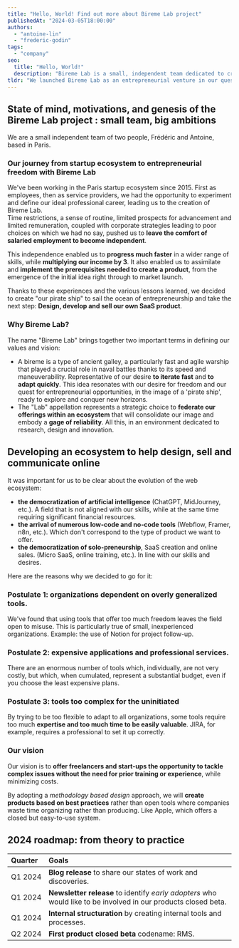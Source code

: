```yaml
---
title: "Hello, World! Find out more about Bireme Lab project"
publishedAt: "2024-03-05T18:00:00"
authors:
  - "antoine-lin"
  - "frederic-godin"
tags:
  - "company"
seo:
  title: "Hello, World!"
  description: "Bireme Lab is a small, independent team dedicated to creating specialized micro-saas for content creators and businesses."
tldr: "We launched Bireme Lab as an entrepreneurial venture in our quest for independence. Our goal is to create specialized micro-saas for content creators and businesses. Our roadmap for Q1 and Q2 2024 includes the launch of a blog, a newsletter, and access to our first private beta product."
---
```


## State of mind, motivations, and genesis of the Bireme Lab project : small team, big ambitions

We are a small independent team of two people, Frédéric and Antoine, based in Paris.

### Our journey from startup ecosystem to entrepreneurial freedom with Bireme Lab

We've been working in the Paris startup ecosystem since 2015. First as employees, then as service providers, we had the opportunity to experiment and define our ideal professional career, leading us to the creation of Bireme Lab.   
Time restrictions, a sense of routine, limited prospects for advancement and limited remuneration, coupled with corporate strategies leading to poor choices on which we had no say, pushed us to **leave the comfort of salaried employment to become independent**.

This independence enabled us to **progress much faster** in a wider range of skills, while **multiplying our income by 3**. It also enabled us to assimilate and **implement the prerequisites needed to create a product**, from the emergence of the initial idea right through to market launch.

Thanks to these experiences and the various lessons learned, we decided to create "our pirate ship" to sail the ocean of entrepreneurship and take the next step: **Design, develop and sell our own SaaS product**.

### Why Bireme Lab?

The name "Bireme Lab" brings together two important terms in defining our values and vision:
- A bireme is a type of ancient galley, a particularly fast and agile warship that played a crucial role in naval battles thanks to its speed and maneuverability. Representative of our desire **to iterate fast** and **to adapt quickly**. This idea resonates with our desire for freedom and our quest for entrepreneurial opportunities, in the image of a 'pirate ship', ready to explore and conquer new horizons.
- The "Lab" appellation represents a strategic choice to **federate our offerings within an ecosystem** that will consolidate our image and embody a **gage of reliability**. All this, in an environment dedicated to research, design and innovation.

## Developing an ecosystem to help design, sell and communicate online

It was important for us to be clear about the evolution of the web ecosystem:
- **the democratization of artificial intelligence** (ChatGPT, MidJourney, etc.). A field that is not aligned with our skills, while at the same time requiring significant financial resources.
- **the arrival of numerous low-code and no-code tools** (Webflow, Framer, n8n, etc.). Which don't correspond to the type of product we want to offer.
- **the democratization of solo-preneurship**, SaaS creation and online sales. (Micro SaaS, online training, etc.). In line with our skills and desires.

Here are the reasons why we decided to go for it:

### Postulate 1: organizations dependent on overly generalized tools.

We've found that using tools that offer too much freedom leaves the field open to misuse. This is particularly true of small, inexperienced organizations. Example: the use of Notion for project follow-up.

### Postulate 2: expensive applications and professional services.

There are an enormous number of tools which, individually, are not very costly, but which, when cumulated, represent a substantial budget, even if you choose the least expensive plans.

### Postulate 3: tools too complex for the uninitiated

By trying to be too flexible to adapt to all organizations, some tools require too much **expertise and too much time to be easily valuable**. JIRA, for example, requires a professional to set it up correctly.

### Our vision

Our vision is to **offer freelancers and start-ups the opportunity to tackle complex issues without the need for prior training or experience**, while minimizing costs.

By adopting a *methodology based design* approach, we will **create products based on best practices** rather than open tools where companies waste time organizing rather than producing. Like Apple, which offers a closed but easy-to-use system.

## 2024 roadmap: from theory to practice

| Quarter  | Goals                                                                                                                                                    |
|:---------|:---------------------------------------------------------------------------------------------------------------------------------------------------------|
| Q1 2024  | **Blog release** to share our states of work and discoveries.                                                                                            |
| Q1 2024  | **Newsletter release** to identify *early adopters* who would like to be involved in our products closed beta. <NewsletterTrigger content="Subscribe" /> |
| Q1 2024  | **Internal structuration** by creating internal tools and processes.                                                                                     |
| Q2 2024  | **First product closed beta** codename: RMS.                                                                                                             |
